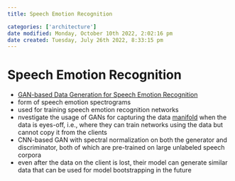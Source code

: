 ```yaml
---
title: Speech Emotion Recognition

categories: ['architecture']
date modified: Monday, October 10th 2022, 2:02:16 pm
date created: Tuesday, July 26th 2022, 8:33:15 pm
---
```


# Speech Emotion Recognition
- [GAN-based Data Generation for Speech Emotion Recognition](http://www.interspeech2020.org/uploadfile/pdf/Wed-3-10-12.pdf)
- form of speech emotion spectrograms
- used for training speech emotion recognition networks
- nvestigate the usage of GANs for capturing the data [manifold](Manifold.qmd) when the data is eyes-off, i.e., where they can train networks using the data but cannot copy it from the clients
- CNN-based GAN with spectral normalization on both the generator and discriminator, both of which are pre-trained on large unlabeled speech corpora
- even after the data on the client is lost, their model can generate similar data that can be used for model bootstrapping in the future



